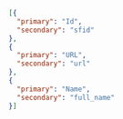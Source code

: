   ```json Example field mapping json format
  [{
    "primary": "Id",
    "secondary": "sfid"
  },
  {
    "primary": "URL",
    "secondary": "url"
  },
  {
    "primary": "Name",
    "secondary": "full_name"
  }]
  ```
